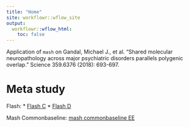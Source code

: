 ```yaml
---
title: "Home"
site: workflowr::wflow_site
output:
  workflowr::wflow_html:
    toc: false
---
```


Application of `mash` on Gandal, Michael J., et al. "Shared molecular neuropathology across major psychiatric disorders parallels polygenic overlap." Science 359.6376 (2018): 693-697. 

# Meta study

Flash:
  * [Flash C](FlashC.html)
  * [Flash D](FlashD.html)

Mash Commonbaseline: [mash commonbaseline EE](MashCommonbaseline.html)
